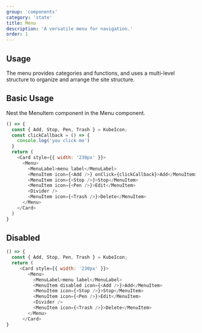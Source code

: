 ```yaml
---
group: 'components'
category: 'state'
title: Menu
description: 'A versatile menu for navigation.'
order: 1
---
```


## Usage

The menu provides categories and functions, and uses a multi-level structure to organize and arrange the site structure.

## Basic Usage

Nest the MenuItem component in the Menu component.

```js live=true
() => {
  const { Add, Stop, Pen, Trash } = KubeIcon;
  const clickCallback = () => {
    console.log('you click me')
  }
  return (
    <Card style={{ width: '230px' }}>
      <Menu>
        <MenuLabel>menu label</MenuLabel>
        <MenuItem icon={<Add />} onClick={clickCallback}>Add</MenuItem>
        <MenuItem icon={<Stop />}>Stop</MenuItem>
        <MenuItem icon={<Pen />}>Edit</MenuItem>
        <Divider />
        <MenuItem icon={<Trash />}>Delete</MenuItem>
      </Menu>
    </Card>
  )
}
```

## Disabled

```js live=true
() => {
  const { Add, Stop, Pen, Trash } = KubeIcon;
  return (
     <Card style={{ width: '230px' }}>
        <Menu>
          <MenuLabel>menu label</MenuLabel>
          <MenuItem disabled icon={<Add />}>Add</MenuItem>
          <MenuItem icon={<Stop />}>Stop</MenuItem>
          <MenuItem icon={<Pen />}>Edit</MenuItem>
          <Divider />
          <MenuItem icon={<Trash />}>Delete</MenuItem>
        </Menu>
      </Card>
}
```
